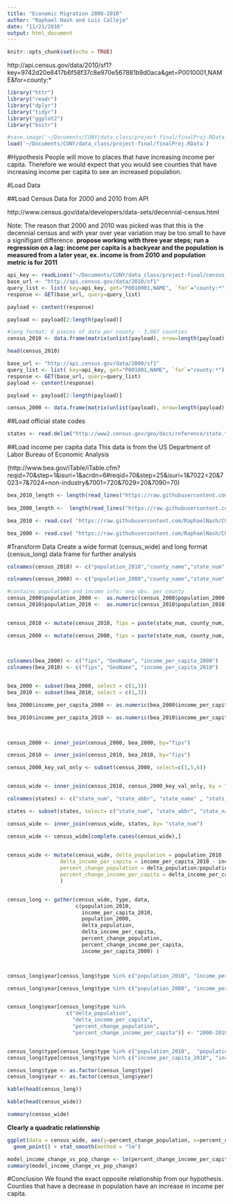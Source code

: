 ```yaml
---
title: "Economic Migration 2000-2010"
author: "Raphael Nash and Luis Calleja"
date: "11/21/2016"
output: html_document
---
```


```r
knitr::opts_chunk$set(echo = TRUE)
```
http://api.census.gov/data/2010/sf1?key=9742d20e8417b6f58f37c8e970e567881b9d0aca&get=P0010001,NAME&for=county:*


```r
library("httr")
library("readr")
library("dplyr")
library("tidyr")
library("ggplot2")
library("knitr")
```

```r
#save.image('~/Documents/CUNY/data_class/project-final/finalProj.RData')
load('~/Documents/CUNY/data_class/project-final/finalProj.RData')
```

#Hypothesis
People will move to places that have increasing income per capita.  Therefore we would expect that you would see counties that have increasing income per capita to see an increased population.  

#Load Data

##Load Census Data for 2000 and 2010 from API

http://www.census.gov/data/developers/data-sets/decennial-census.html

Note:  The reason that 2000 and 2010 was picked was that this is the decennial census and with year over year variation may be too small to have a signifigant difference.
**propose working with three year steps; run a regression on a lag: income per capita is a backyear and the population is measured from a later year, ex. income is from 2010 and population metric is for 2011**

```r
api_key <- readLines("~/Documents/CUNY/data_class/project-final/census_api_key") [[1]]
base_url <- "http://api.census.gov/data/2010/sf1"
query_list <- list( key=api_key, get="P0010001,NAME", `for`="county:*")
response <- GET(base_url, query=query_list)

payload <- content(response)

payload <- payload[2:length(payload)]

#long format: 6 pieces of data per county - 3,087 counties
census_2010 <- data.frame(matrix(unlist(payload), nrow=length(payload), byrow=T,), stringsAsFactors = FALSE)

head(census_2010)

base_url <- "http://api.census.gov/data/2000/sf1"
query_list <- list( key=api_key, get="P001001,NAME", `for`="county:*")
response <- GET(base_url, query=query_list)
payload <- content(response)

payload <- payload[2:length(payload)]

census_2000 <- data.frame(matrix(unlist(payload), nrow=length(payload), byrow=T), stringsAsFactors = FALSE)
```

##Load official state codes
```r
states <- read.delim("http://www2.census.gov/geo/docs/reference/state.txt", header = TRUE, sep = "|", colClasses=rep("character",4))
```

##Load income per capita data 
This data is from the US Department of Labor Bureau of Economic Analysis

(http://www.bea.gov/iTable/iTable.cfm?reqid=70&step=1&isuri=1&acrdn=6#reqid=70&step=25&isuri=1&7022=20&7023=7&7024=non-industry&7001=720&7029=20&7090=70)

```r

bea_2010_length <- length(read_lines("https://raw.githubusercontent.com/RaphaelNash/CUNY-DATA-607-Final-Project/master/bea_income_per_capita/ipc_2010.csv"))
                          
bea_2000_length <-  length(read_lines("https://raw.githubusercontent.com/RaphaelNash/CUNY-DATA-607-Final-Project/master/bea_income_per_capita/ipc_2000.csv"))

bea_2010 <- read.csv( "https://raw.githubusercontent.com/RaphaelNash/CUNY-DATA-607-Final-Project/master/bea_income_per_capita/ipc_2010.csv", nrows = (bea_2010_length-16), skip = 4, stringsAsFactors = FALSE)

bea_2000 <- read.csv( "https://raw.githubusercontent.com/RaphaelNash/CUNY-DATA-607-Final-Project/master/bea_income_per_capita/ipc_2000.csv", nrows = (bea_2000_length-16), skip = 4, stringsAsFactors = FALSE)

```

#Transform Data
Create a wide format (census_wide) and long format (census_long) data frame for further analysis
```r
colnames(census_2010) <- c("population_2010","county_name","state_num", "county_num")

colnames(census_2000) <- c("population_2000","county_name","state_num", "county_num")

#contains population and income info: one obs. per county
census_2000$population_2000 <-  as.numeric(census_2000$population_2000 )
census_2010$population_2010 <-  as.numeric(census_2010$population_2010)


census_2010 <- mutate(census_2010, fips = paste(state_num, county_num, sep="") )

census_2000 <- mutate(census_2000, fips = paste(state_num, county_num, sep="") )
 

 
colnames(bea_2000) <- c("fips", "GeoName", "income_per_capita_2000")
colnames(bea_2010) <- c("fips", "GeoName", "income_per_capita_2010")


bea_2000 <- subset(bea_2000, select = c(1,3))
bea_2010 <- subset(bea_2010, select = c(1,3))

bea_2000$income_per_capita_2000 <- as.numeric(bea_2000$income_per_capita_2000)

bea_2010$income_per_capita_2010 <- as.numeric(bea_2010$income_per_capita_2010)
 


census_2000 <- inner_join(census_2000, bea_2000, by="fips")

census_2010 <- inner_join(census_2010, bea_2010, by="fips")

census_2000_key_val_only <- subset(census_2000, select=c(1,5,6))


census_wide <- inner_join(census_2010, census_2000_key_val_only, by = "fips")

colnames(states) <- c("state_num", "state_abbr", "state_name" , "stats_ens")

states <- subset(states, select= c("state_num", "state_abbr", "state_name" ))

census_wide <- inner_join(census_wide, states, by= "state_num")

census_wide <- census_wide[complete.cases(census_wide),]

 
census_wide <- mutate(census_wide, delta_population = population_2010 - population_2000 ,
                 delta_income_per_capita = income_per_capita_2010 - income_per_capita_2000,
                 percent_change_population = delta_population/population_2000,
                 percent_change_income_per_capita = delta_income_per_capita/income_per_capita_2000
                 )


census_long <- gather(census_wide, type, data, 
                      c(population_2010, 
                        income_per_capita_2010, 
                        population_2000, 
                        delta_population, 
                        delta_income_per_capita, 
                        percent_change_population, 
                        percent_change_income_per_capita,
                        income_per_capita_2000) )



census_long$year[census_long$type %in% c("population_2010", "income_per_capita_2010" )] <- "2010"

census_long$year[census_long$type %in% c("population_2000", "income_per_capita_2000" )] <- "2010"


census_long$year[census_long$type %in% 
                   c("delta_population",
                     "delta_income_per_capita", 
                     "percent_change_population", 
                     "percent_change_income_per_capita")] <- "2000-2010"


census_long$type[census_long$type %in% c("population_2010",  "population_2000") ] <- "population"
census_long$type[census_long$type %in% c("income_per_capita_2010", "income_per_capita_2010")] <- "income_per_capita"

census_long$type <- as.factor(census_long$type)
census_long$year <- as.factor(census_long$year)

kable(head(census_long))

kable(head(census_wide))

```

```r
summary(census_wide)
```

**Clearly a quadratic relationship**
```r

ggplot(data = census_wide, aes(y=percent_change_population, x=percent_change_income_per_capita )) + 
  geom_point() + stat_smooth(method = "lm")
```

```r
model_income_change_vs_pop_change <- lm(percent_change_income_per_capita ~  percent_change_population, data = census_wide)
summary(model_income_change_vs_pop_change)
```

#Conclusion
We found the exact opposite relationship from our hypothesis.  Counties that have a decrease in population have an increase in income per capita.  




